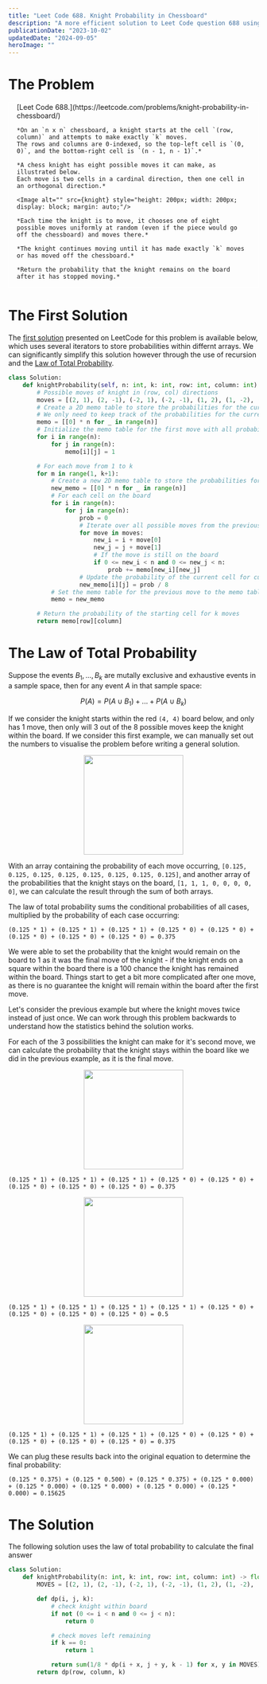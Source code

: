 ```yaml
---
title: "Leet Code 688. Knight Probability in Chessboard"
description: "A more efficient solution to Leet Code question 688 using recursion and the Law of Total Probability"
publicationDate: "2023-10-02"
updatedDate: "2024-09-05"
heroImage: ""
---
```




# The Problem

<div style="padding: 0 1rem; box-sizing: border-box; border: 1px solid white">
    [Leet Code 688.](https://leetcode.com/problems/knight-probability-in-chessboard/)

    *On an `n x n` chessboard, a knight starts at the cell `(row, column)` and attempts to make exactly `k` moves.
    The rows and columns are 0-indexed, so the top-left cell is `(0, 0)`, and the bottom-right cell is `(n - 1, n - 1)`.*

    *A chess knight has eight possible moves it can make, as illustrated below.
    Each move is two cells in a cardinal direction, then one cell in an orthogonal direction.*

    <Image alt="" src={knight} style="height: 200px; width: 200px; display: block; margin: auto;"/>

    *Each time the knight is to move, it chooses one of eight possible moves uniformly at random (even if the piece would go off the chessboard) and moves there.*

    *The knight continues moving until it has made exactly `k` moves or has moved off the chessboard.*

    *Return the probability that the knight remains on the board after it has stopped moving.*

</div>

# The First Solution

The [first solution](https://leetcode.com/problems/knight-probability-in-chessboard/solutions/3322846/688-space-97-74-solution-with-step-by-step-explanation/) presented on LeetCode for this problem is available below, which uses several iterators to store probabilities within differnt arrays.
We can significantly simplify this solution however through the use of recursion and the [Law of Total Probability](https://en.wikipedia.org/wiki/Law_of_total_probability).

```python
class Solution:
    def knightProbability(self, n: int, k: int, row: int, column: int) -> float:
        # Possible moves of knight in (row, col) directions
        moves = [(2, 1), (2, -1), (-2, 1), (-2, -1), (1, 2), (1, -2), (-1, 2), (-1, -2)]
        # Create a 2D memo table to store the probabilities for the current move and the previous move
        # We only need to keep track of the probabilities for the current and previous moves
        memo = [[0] * n for _ in range(n)]
        # Initialize the memo table for the first move with all probabilities set to 1
        for i in range(n):
            for j in range(n):
                memo[i][j] = 1

        # For each move from 1 to k
        for m in range(1, k+1):
            # Create a new 2D memo table to store the probabilities for the current move
            new_memo = [[0] * n for _ in range(n)]
            # For each cell on the board
            for i in range(n):
                for j in range(n):
                    prob = 0
                    # Iterate over all possible moves from the previous cell
                    for move in moves:
                        new_i = i + move[0]
                        new_j = j + move[1]
                        # If the move is still on the board
                        if 0 <= new_i < n and 0 <= new_j < n:
                            prob += memo[new_i][new_j]
                    # Update the probability of the current cell for current moves
                    new_memo[i][j] = prob / 8
            # Set the memo table for the previous move to the memo table for the current move
            memo = new_memo

        # Return the probability of the starting cell for k moves
        return memo[row][column]
```

# The Law of Total Probability

Suppose the events $B_{1}, ..., B_{k}$ are mutally exclusive and exhaustive events in a sample space, then for any event $A$ in that sample space:

$$P(A) = P(A \cup B_{1}) + ... + P(A \cup B_{k})$$

If we consider the knight starts within the red `(4, 4)` board below, and only has 1 move, then only will 3 out of the 8 possible moves keep the knight within the board.
If we consider this first example, we can manually set out the numbers to visualise the problem before writing a general solution.

<Image alt="" src={knight_m0} style="height: 200px; width: 200px; display: block; margin: auto;" />

With an array containing the probability of each move occurring, `[0.125, 0.125, 0.125, 0.125, 0.125, 0.125, 0.125, 0.125]`, and another array of the probabilities that the knight stays on the board, `[1, 1, 1, 0, 0, 0, 0, 0]`, we can calculate the result through the sum of both arrays.

The law of total probability sums the conditional probabilities of all cases, multiplied by the probability of each case occurring:

`(0.125 * 1) + (0.125 * 1) + (0.125 * 1) + (0.125 * 0) + (0.125 * 0) + (0.125 * 0) + (0.125 * 0) + (0.125 * 0) = 0.375`

We were able to set the probability that the knight would remain on the board to $1$ as it was the final move of the knight -
if the knight ends on a square within the board there is a $100%$ chance the knight has remained within the board.
Things start to get a bit more complicated after one move,
as there is no guarantee the knight will remain within the board after the first move.

Let's consider the previous example but where the knight moves twice instead of just once.
We can work through this problem backwards to understand how the statistics behind the solution works.

For each of the 3 possibilities the knight can make for it's second move,
we can calculate the probability that the knight stays within the board like we did in the previous example,
as it is the final move.

<Image alt="" src={knight_m1} style="height: 200px; width: 200px; display: block; margin: auto;" />

`(0.125 * 1) + (0.125 * 1) + (0.125 * 1) + (0.125 * 0) + (0.125 * 0) + (0.125 * 0) + (0.125 * 0) + (0.125 * 0) = 0.375`

<Image alt="" src={knight_m2} style="height: 200px; width: 200px; display: block; margin: auto;" />

`(0.125 * 1) + (0.125 * 1) + (0.125 * 1) + (0.125 * 1) + (0.125 * 0) + (0.125 * 0) + (0.125 * 0) + (0.125 * 0) = 0.5`

<Image alt="" src={knight_m3} style="height: 200px; width: 200px; display: block; margin: auto;" />

`(0.125 * 1) + (0.125 * 1) + (0.125 * 1) + (0.125 * 0) + (0.125 * 0) + (0.125 * 0) + (0.125 * 0) + (0.125 * 0) = 0.375`

We can plug these results back into the original equation to determine the final probability:

`(0.125 * 0.375) + (0.125 * 0.500) + (0.125 * 0.375) + (0.125 * 0.000) + (0.125 * 0.000) + (0.125 * 0.000) + (0.125 * 0.000) + (0.125 * 0.000) = 0.15625`

# The Solution

The following solution uses the law of total probability to calculate the final answer

```python
class Solution:
    def knightProbability(n: int, k: int, row: int, column: int) -> float:
        MOVES = [(2, 1), (2, -1), (-2, 1), (-2, -1), (1, 2), (1, -2), (-1, 2), (-1, -2)]

        def dp(i, j, k):
            # check knight within board
            if not (0 <= i < n and 0 <= j < n):
                return 0

            # check moves left remaining
            if k == 0:
                return 1

            return sum(1/8 * dp(i + x, j + y, k - 1) for x, y in MOVES)
        return dp(row, column, k)
```
